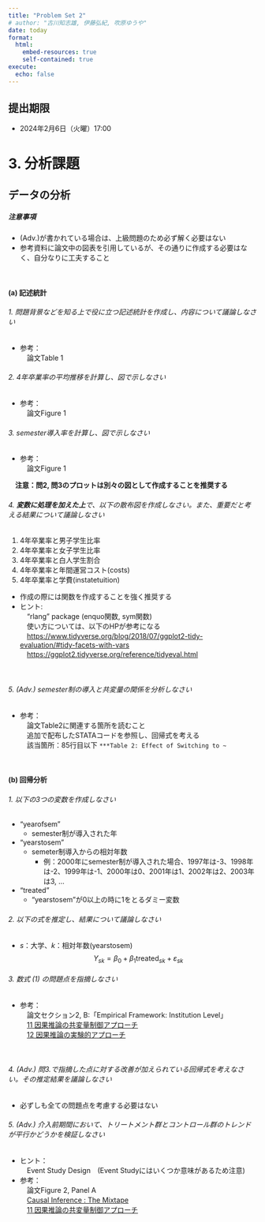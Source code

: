 ```yaml
---
title: "Problem Set 2"
# author: "古川知志雄, 伊藤弘紀, 吹原ゆうや"
date: today 
format: 
  html: 
    embed-resources: true
    self-contained: true
execute: 
  echo: false
---
```

    
## 提出期限
- 2024年2月6日（火曜）17:00


# 3. 分析課題

## データの分析

##### 注意事項
- (Adv.)が書かれている場合は、上級問題のため必ず解く必要はない\
- 参考資料に論文中の図表を引用しているが、その通りに作成する必要はなく、自分なりに工夫すること

\

#### (a) 記述統計
###### 1. 問題背景などを知る上で役に立つ記述統計を作成し、内容について議論しなさい
- 参考：\
　論文Table 1　

###### 2. 4年卒業率の平均推移を計算し、図で示しなさい
- 参考：\
　論文Figure 1

###### 3. semester導入率を計算し、図で示しなさい
- 参考：\
　論文Figure 1

　**注意：問2, 問3のプロットは別々の図として作成することを推奨する**

###### 4. **変数に処理を加えた上**で、以下の散布図を作成しなさい。また、重要だと考える結果について議論しなさい

1. 4年卒業率と男子学生比率
2. 4年卒業率と女子学生比率
3. 4年卒業率と白人学生割合
4. 4年卒業率と年間運営コスト(costs)
5. 4年卒業率と学費(instatetuition)

- 作成の際には関数を作成することを強く推奨する
- ヒント: \
　"rlang" package (enquo関数, sym関数)\
　使い方については、以下のHPが参考になる \
　[https://www.tidyverse.org/blog/2018/07/ggplot2-tidy-evaluation/#tidy-facets-with-vars](https://www.tidyverse.org/blog/2018/07/ggplot2-tidy-evaluation/#tidy-facets-with-vars)\
　[https://ggplot2.tidyverse.org/reference/tidyeval.html](https://ggplot2.tidyverse.org/reference/tidyeval.html)

\

###### 5. (Adv.) semester制の導入と共変量の関係を分析しなさい
- 参考：\
　論文Table2に関連する箇所を読むこと\
　追加で配布したSTATAコードを参照し、回帰式を考える\
　該当箇所：85行目以下 `***Table 2: Effect of Switching to ~`

\

#### (b) 回帰分析
###### 1. 以下の3つの変数を作成しなさい
- "yearofsem"
    - semester制が導入された年
- "yearstosem"
    - semeter制導入からの相対年数
        - 例：2000年にsemester制が導入された場合、1997年は-3、1998年は-2、1999年は-1、2000年は0、2001年は1、2002年は2、2003年は3, ...
- "treated"
    - "yearstosem"が0以上の時に1をとるダミー変数  

###### 2. 以下の式を推定し、結果について議論しなさい
- $s$：大学、$k$：相対年数(yearstosem)
$$ 
Y_{sk} = \beta_0 + \beta_1 \text{treated}_{sk} + \varepsilon_{sk} \label{base_eq}\tag{1}
$$  


###### 3. 数式 (1) の問題点を指摘しなさい

- 参考：\
　論文セクション2, B:「Empirical Framework: Institution Level」\
　[11 因果推論の共変量制御アプローチ](https://chishio318.github.io/statistics/%E5%9B%A0%E6%9E%9C%E6%8E%A8%E8%AB%96%E3%81%AE%E5%85%B1%E5%A4%89%E9%87%8F%E5%88%B6%E5%BE%A1%E3%82%A2%E3%83%97%E3%83%AD%E3%83%BC%E3%83%81.html)\
　[12 因果推論の実験的アプローチ](https://chishio318.github.io/statistics/%E5%9B%A0%E6%9E%9C%E6%8E%A8%E8%AB%96%E3%81%AE%E5%AE%9F%E9%A8%93%E7%9A%84%E3%82%A2%E3%83%97%E3%83%AD%E3%83%BC%E3%83%81.html)  

\


###### 4. (Adv.) 問3.で指摘した点に対する改善が加えられている回帰式を考えなさい。その推定結果を議論しなさい
- 必ずしも全ての問題点を考慮する必要はない
\


###### 5. (Adv.) 介入前期間において、トリートメント群とコントロール群のトレンドが平行かどうかを検証しなさい
- ヒント：\
　Event Study Design　(Event Studyにはいくつか意味があるため注意)
- 参考：\
　論文Figure 2, Panel A\
　[Causal Inference : The Mixtape](https://mixtape.scunning.com/09-difference_in_differences#a-redundant-rant-about-parallel-pre-treatment-dd-coefficients-because-im-worried-one-was-not-enough)\
　[11 因果推論の共変量制御アプローチ](https://chishio318.github.io/statistics/%E5%9B%A0%E6%9E%9C%E6%8E%A8%E8%AB%96%E3%81%AE%E5%85%B1%E5%A4%89%E9%87%8F%E5%88%B6%E5%BE%A1%E3%82%A2%E3%83%97%E3%83%AD%E3%83%BC%E3%83%81.html)

\

